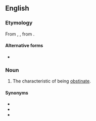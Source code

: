 ==English==

===Etymology===
From {{inh|en|enm|obstinance}}, {{m|enm|obstinaunce}}, from {{der|en|ML.|obstināntia}}.

====Alternative forms====
* {{l|en|obstinence}}

===Noun===
{{en-noun|-|s}}

# The characteristic of being [[obstinate]].

====Synonyms====
* {{l|en|obstinacy}}
* {{l|en|obstinateness}}
* {{l|en|stubbornness}}